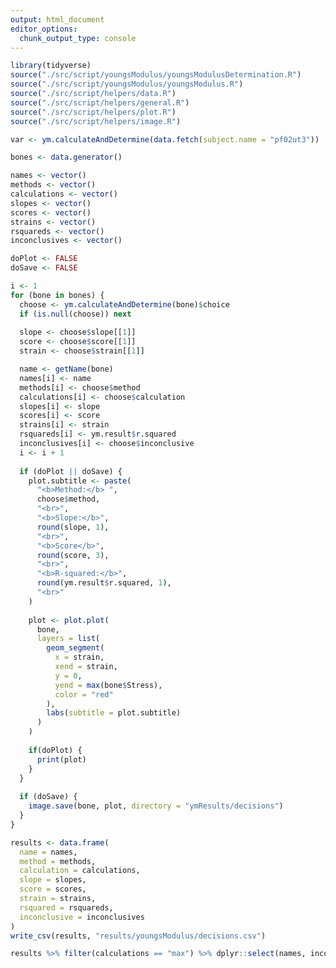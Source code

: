 ```yaml
---
output: html_document
editor_options: 
  chunk_output_type: console
---
```



```r
library(tidyverse)
source("./src/script/youngsModulus/youngsModulusDetermination.R")
source("./src/script/youngsModulus/youngsModulus.R")
source("./src/script/helpers/data.R")
source("./src/script/helpers/general.R")
source("./src/script/helpers/plot.R")
source("./src/script/helpers/image.R")
```

```r
var <- ym.calculateAndDetermine(data.fetch(subject.name = "pf02ut3"))
```



```r
bones <- data.generator()
```

```r
names <- vector()
methods <- vector()
calculations <- vector()
slopes <- vector()
scores <- vector()
strains <- vector()
rsquareds <- vector()
inconclusives <- vector()

doPlot <- FALSE
doSave <- FALSE

i <- 1
for (bone in bones) {
  choose <- ym.calculateAndDetermine(bone)$choice
  if (is.null(choose)) next
  
  slope <- choose$slope[[1]]
  score <- choose$score[[1]]
  strain <- choose$strain[[1]]

  name <- getName(bone)
  names[i] <- name
  methods[i] <- choose$method
  calculations[i] <- choose$calculation
  slopes[i] <- slope
  scores[i] <- score
  strains[i] <- strain
  rsquareds[i] <- ym.result$r.squared
  inconclusives[i] <- choose$inconclusive
  i <- i + 1
  
  if (doPlot || doSave) {
    plot.subtitle <- paste(
      "<b>Method:</b> ",
      choose$method,
      "<br>",
      "<b>Slope:</b>",
      round(slope, 1),
      "<br>",
      "<b>Score</b>",
      round(score, 3),
      "<br>",
      "<b>R-squared:</b>",
      round(ym.result$r.squared, 1),
      "<br>"
    )
    
    plot <- plot.plot(
      bone,
      layers = list(
        geom_segment(
          x = strain,
          xend = strain,
          y = 0,
          yend = max(bone$Stress),
          color = "red"
        ),
        labs(subtitle = plot.subtitle)
      )
    )
    
    if(doPlot) {
      print(plot)
    }
  }
  
  if (doSave) {
    image.save(bone, plot, directory = "ymResults/decisions")
  }
}
```

```r
results <- data.frame(
  name = names,
  method = methods,
  calculation = calculations,
  slope = slopes,
  score = scores,
  strain = strains,
  rsquared = rsquareds,
  inconclusive = inconclusives
)
write_csv(results, "results/youngsModulus/decisions.csv")
```

```r
results %>% filter(calculations == "max") %>% dplyr::select(names, inconclusives)
```



